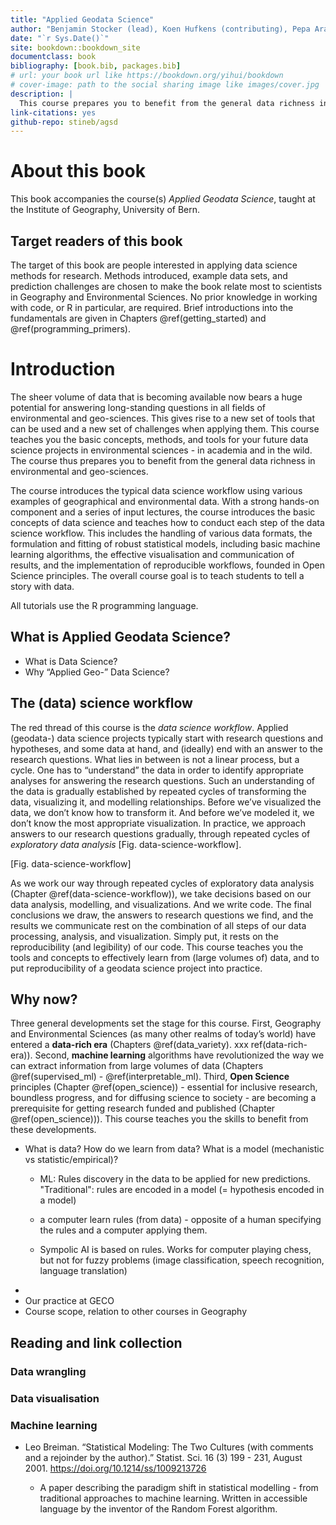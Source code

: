 ```yaml
---
title: "Applied Geodata Science"
author: "Benjamin Stocker (lead), Koen Hufkens (contributing), Pepa Aran (contributing), Pascal Schneider (contributing)"
date: "`r Sys.Date()`"
site: bookdown::bookdown_site
documentclass: book
bibliography: [book.bib, packages.bib]
# url: your book url like https://bookdown.org/yihui/bookdown
# cover-image: path to the social sharing image like images/cover.jpg
description: |
  This course prepares you to benefit from the general data richness in environmental and geo-sciences.
link-citations: yes
github-repo: stineb/agsd
---
```


# About this book {.unnumbered}

This book accompanies the course(s) *Applied Geodata Science*, taught at the Institute of Geography, University of Bern.

## Target readers of this book

The target of this book are people interested in applying data science methods for research. Methods introduced, example data sets, and prediction challenges are chosen to make the book relate most to scientists in Geography and Environmental Sciences. No prior knowledge in working with code, or R in particular, are required. Brief introductions into the fundamentals are given in Chapters \@ref(getting_started) and \@ref(programming_primers).

# Introduction {.unnumbered}

The sheer volume of data that is becoming available now bears a huge potential for answering long-standing questions in all fields of environmental and geo-sciences. This gives rise to a new set of tools that can be used and a new set of challenges when applying them. This course teaches you the basic concepts, methods, and tools for your future data science projects in environmental sciences - in academia and in the wild. The course thus prepares you to benefit from the general data richness in environmental and geo-sciences.

The course introduces the typical data science workflow using various examples of geographical and environmental data. With a strong hands-on component and a series of input lectures, the course introduces the basic concepts of data science and teaches how to conduct each step of the data science workflow. This includes the handling of various data formats, the formulation and fitting of robust statistical models, including basic machine learning algorithms, the effective visualisation and communication of results, and the implementation of reproducible workflows, founded in Open Science principles. The overall course goal is to teach students to tell a story with data.

All tutorials use the R programming language.

## What is Applied Geodata Science?

-   What is Data Science?
-   Why "Applied Geo-" Data Science?

## The (data) science workflow {#data-science-workflow}

The red thread of this course is the *data science workflow*. Applied (geodata-) data science projects typically start with research questions and hypotheses, and some data at hand, and (ideally) end with an answer to the research questions. What lies in between is not a linear process, but a cycle. One has to "understand" the data in order to identify appropriate analyses for answering the research questions. Such an understanding of the data is gradually established by repeated cycles of transforming the data, visualizing it, and modelling relationships. Before we've visualized the data, we don't know how to transform it. And before we've modeled it, we don't know the most appropriate visualization. In practice, we approach answers to our research questions gradually, through repeated cycles of *exploratory data analysis* [Fig. data-science-workflow].

[Fig. data-science-workflow]

As we work our way through repeated cycles of exploratory data analysis (Chapter \@ref(data-science-workflow)), we take decisions based on our data analysis, modelling, and visualizations. And we write code. The final conclusions we draw, the answers to research questions we find, and the results we communicate rest on the combination of all steps of our data processing, analysis, and visualization. Simply put, it rests on the reproducibility (and legibility) of our code. This course teaches you the tools and concepts to effectively learn from (large volumes of) data, and to put reproducibility of a geodata science project into practice.

## Why now? {#data-rich-era}

Three general developments set the stage for this course. First, Geography and Environmental Sciences (as many other realms of today's world) have entered a **data-rich era** (Chapters \@ref(data_variety). xxx ref(data-rich-era)). Second, **machine learning** algorithms have revolutionized the way we can extract information from large volumes of data (Chapters \@ref(supervised_ml) - \@ref(interpretable_ml). Third, **Open Science** principles (Chapter \@ref(open_science)) - essential for inclusive research, boundless progress, and for diffusing science to society - are becoming a prerequisite for getting research funded and published (Chapter \@ref(open_science))). This course teaches you the skills to benefit from these developments.

-   What is data? How do we learn from data? What is a model (mechanistic vs statistic/empirical)?
    -   ML: Rules discovery in the data to be applied for new predictions. \"Traditional\": rules are encoded in a model (= hypothesis encoded in a model)

    -   a computer learn rules (from data) - opposite of a human specifying the rules and a computer applying them.

    -   Sympolic AI is based on rules. Works for computer playing chess, but not for fuzzy problems (image classification, speech recognition, language translation)
-   
-   Our practice at GECO
-   Course scope, relation to other courses in Geography

## Reading and link collection

### Data wrangling

### Data visualisation

### Machine learning

-   Leo Breiman. "Statistical Modeling: The Two Cultures (with comments and a rejoinder by the author)." Statist. Sci. 16 (3) 199 - 231, August 2001. <https://doi.org/10.1214/ss/1009213726>

    -   A paper describing the paradigm shift in statistical modelling - from traditional approaches to machine learning. Written in accessible language by the inventor of the Random Forest algorithm.
